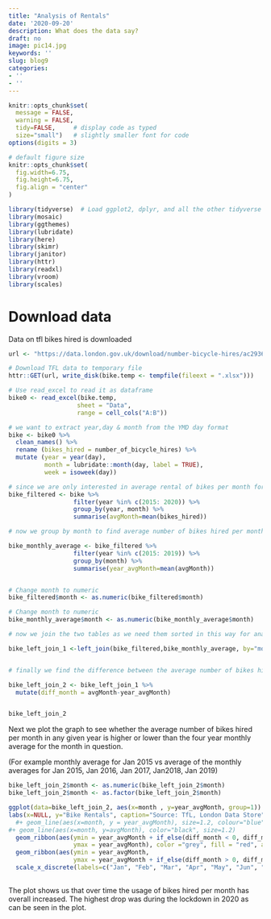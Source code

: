 ```yaml
---
title: "Analysis of Rentals"
date: '2020-09-20'
description: What does the data say?
draft: no
image: pic14.jpg
keywords: ''
slug: blog9
categories:
- ''
- ''
---
```

```r
knitr::opts_chunk$set(
  message = FALSE, 
  warning = FALSE, 
  tidy=FALSE,     # display code as typed
  size="small")   # slightly smaller font for code
options(digits = 3)

# default figure size
knitr::opts_chunk$set(
  fig.width=6.75, 
  fig.height=6.75,
  fig.align = "center"
)
```


```r
library(tidyverse)  # Load ggplot2, dplyr, and all the other tidyverse packages
library(mosaic)
library(ggthemes)
library(lubridate)
library(here)
library(skimr)
library(janitor)
library(httr)
library(readxl)
library(vroom)
library(scales)
```

# Download data

Data on tfl bikes hired is downloaded

```r
url <- "https://data.london.gov.uk/download/number-bicycle-hires/ac29363e-e0cb-47cc-a97a-e216d900a6b0/tfl-daily-cycle-hires.xlsx"

# Download TFL data to temporary file
httr::GET(url, write_disk(bike.temp <- tempfile(fileext = ".xlsx")))

# Use read_excel to read it as dataframe
bike0 <- read_excel(bike.temp,
                   sheet = "Data",
                   range = cell_cols("A:B"))


```

```r
# we want to extract year,day & month from the YMD day format
bike <- bike0 %>% 
  clean_names() %>% 
  rename (bikes_hired = number_of_bicycle_hires) %>% 
  mutate (year = year(day),
          month = lubridate::month(day, label = TRUE),
          week = isoweek(day))

# since we are only interested in average rental of bikes per month for the period 2015-2020 we filter and group in the following way
bike_filtered <- bike %>%
                  filter(year %in% c(2015: 2020)) %>%
                  group_by(year, month) %>%
                  summarise(avgMonth=mean(bikes_hired))

# now we group by month to find average number of bikes hired per month over the course of four years

bike_monthly_average <- bike_filtered %>%
                  filter(year %in% c(2015: 2019)) %>%
                  group_by(month) %>%
                  summarise(year_avgMonth=mean(avgMonth))


# Change month to numeric
bike_filtered$month <- as.numeric(bike_filtered$month)

# Change month to numeric
bike_monthly_average$month <- as.numeric(bike_monthly_average$month)

# now we join the two tables as we need them sorted in this way for analysis

bike_left_join_1 <-left_join(bike_filtered,bike_monthly_average, by="month")


# finally we find the difference between the average number of bikes hired per month across 2015-2019 and the average number of bikes hired per month in each individual year

bike_left_join_2 <- bike_left_join_1 %>%
  mutate(diff_month = avgMonth-year_avgMonth)


bike_left_join_2


```


Next we plot the graph to see whether the average number of bikes hired per month in any given year is higher or lower than the four year monthly average for the month in question.

(For example monthly average for Jan 2015 vs average of the monthly averages for Jan 2015, Jan 2016, Jan 2017, Jan2018, Jan 2019)


```r


bike_left_join_2$month <- as.numeric(bike_left_join_2$month)
bike_left_join_2$month <- as.factor(bike_left_join_2$month)

ggplot(data=bike_left_join_2, aes(x=month , y=year_avgMonth, group=1)) + facet_wrap(~year) + 
labs(x=NULL, y="Bike Rentals", caption="Source: TfL, London Data Store", title="Monthly changes in TfL bike rentals", subtitle= "Change from monthly average shown in blue \nand calculated between 2015-2019") + theme_minimal(base_family="Arial") + theme (plot.title = element_text(size=10), plot.subtitle = element_text(size=9))+
  #+ geom_line(aes(x=month, y = year_avgMonth), size=1.2, colour="blue") +
#+ geom_line(aes(x=month, y=avgMonth), color="black", size=1.2)
  geom_ribbon(aes(ymin = year_avgMonth + if_else(diff_month < 0, diff_month, 0),
                  ymax = year_avgMonth), color ="grey", fill = "red", alpha = 0.3) +
  geom_ribbon(aes(ymin = year_avgMonth,
                  ymax = year_avgMonth + if_else(diff_month > 0, diff_month, 0)),color ="grey", fill = "green", alpha = 0.3)+ theme(aspect.ratio=0.5) + theme(axis.text.x= element_text(size=5)) +
  scale_x_discrete(labels=c("Jan", "Feb", "Mar", "Apr", "May", "Jun", "Jul", "Aug", "Sep", "Oct", "Nov", "Dec"))+ geom_line(color="blue")
  


```

The plot shows us that over time the usage of bikes hired per month has overall increased. The highest drop was during the lockdown in 2020 as can be seen in the plot.
